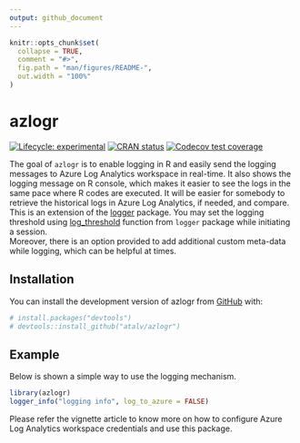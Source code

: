 ```yaml
---
output: github_document
---
```


<!-- README.md is generated from README.Rmd. Please edit that file -->

```r
knitr::opts_chunk$set(
  collapse = TRUE,
  comment = "#>",
  fig.path = "man/figures/README-",
  out.width = "100%"
)
```

# azlogr

<!-- badges: start -->
[![Lifecycle: experimental](https://img.shields.io/badge/lifecycle-experimental-orange.svg)](https://lifecycle.r-lib.org/articles/stages.html#experimental)
[![CRAN status](https://www.r-pkg.org/badges/version/azlogr)](https://CRAN.R-project.org/package=azlogr)
[![Codecov test coverage](https://codecov.io/gh/atalv/azlogr/branch/main/graph/badge.svg)](https://app.codecov.io/gh/atalv/azlogr?branch=main)
<!-- badges: end -->

The goal of `azlogr` is to enable logging in R and easily send the logging messages to Azure Log Analytics workspace in real-time. It also shows the logging message on R console, which makes it easier to see the logs in the same pace where R codes are executed. It will be easier for somebody to retrieve the historical logs in Azure Log Analytics, if needed, and compare.  
This is an extension of the [logger](https://daroczig.github.io/logger/index.html) package. You may set the logging threshold using [log_threshold](https://daroczig.github.io/logger/reference/log_threshold.html) function from `logger` package while initiating a session.  
Moreover, there is an option provided to add additional custom meta-data while logging, which can be helpful at times.

## Installation

You can install the development version of azlogr from [GitHub](https://github.com/) with:

```r
# install.packages("devtools")
# devtools::install_github("atalv/azlogr")
```

## Example

Below is shown a simple way to use the logging mechanism.

```r
library(azlogr)
logger_info("logging info", log_to_azure = FALSE)
```

Please refer the vignette article to know more on how to configure Azure Log Analytics workspace credentials and use this package.
